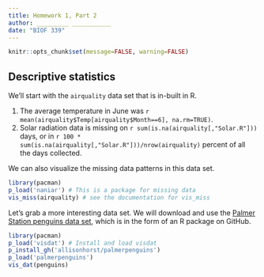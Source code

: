 ```yaml
---
title: Homework 1, Part 2
author: _________ ___________
date: "BIOF 339"
---
```



```r
knitr::opts_chunk$set(message=FALSE, warning=FALSE)
```


## Descriptive statistics

We'll start with the `airquality` data set that is in-built in R. 

1. The average temperature in June was `r mean(airquality$Temp[airquality$Month==6], na.rm=TRUE)`.
2. Solar radiation data is missing on `r sum(is.na(airquality[,"Solar.R"]))` days, or in `r 100 * sum(is.na(airquality[,"Solar.R"]))/nrow(airquality)` percent of all the days collected. 

We can also visualize the missing data patterns in this data set.

```r
library(pacman)
p_load('naniar') # This is a package for missing data
vis_miss(airquality) # see the documentation for vis_miss
```

Let's grab a more interesting data set. We will download and use the [Palmer Station penguins data set](doi:10.1371/journal.pone.0090081), which is in the form 
of an R package on GitHub. 

```r
library(pacman)
p_load('visdat') # Install and load visdat
p_install_gh('allisonhorst/palmerpenguins') 
p_load('palmerpenguins')
vis_dat(penguins)
```

